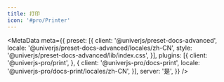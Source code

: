 ```yaml
---
title: 打印
icon: '#pro/Printer'
---
```


<MetaData
  meta={{
    preset: [{
      client: '@univerjs/preset-docs-advanced',
      locale: '@univerjs/preset-docs-advanced/locales/zh-CN',
      style: '@univerjs/preset-docs-advanced/lib/index.css',
    }],
    plugins: [{
      client: '@univerjs-pro/print',
    }, {
      client: '@univerjs-pro/docs-print',
      locale: '@univerjs-pro/docs-print/locales/zh-CN',
    }],
    server: '是',
  }}
/>
